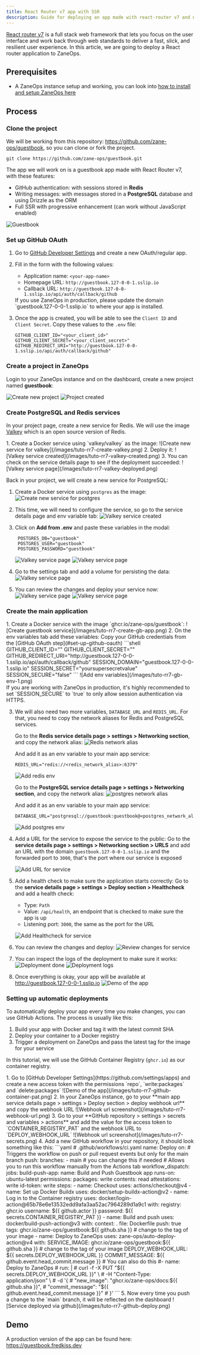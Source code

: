 ```yaml
---
title: React Router v7 app with SSR
description: Guide for deploying an app made with react-router v7 and node postgres 
---
```




[React router v7](https://reactrouter.com) is a full stack web framework that lets you focus on the user interface and work back through web standards to deliver a fast, slick, and resilient user experience. 
In this article, we are going to deploy a React router application to ZaneOps.

## Prerequisites

- A ZaneOps instance setup and working, you can look into [how to install and setup ZaneOps here](/installation)

## Process

### Clone the project

We will be working from this repository: https://github.com/zane-ops/guestbook, so you can clone or fork the project.

```shell
git clone https://github.com/zane-ops/guestbook.git
```

The app we will work on is a guestbook app made with React Router v7, with these features: 

- GitHub authentication: with sessions stored in **Redis**
- Writing messages: with messages stored in a **PostgreSQL** database and using Drizzle as the ORM
- Full SSR with progressive enhancement (can work without JavaScript enabled)

![Guestbook](/images/guestbook-screenshot.png)

### Set up GitHub OAuth

<Steps>

1. Go to [GitHub Developer Settings](https://github.com/settings/apps) and create a new OAuth/regular app.

2. Fill in the form with the following values:
   - Application name: `<your-app-name>`
   - Homepage URL: `http://guestbook.127-0-0-1.sslip.io` 
   - Callback URL: `http://guestbook.127-0-0-1.sslip.io/api/auth/callback/github`
    <Aside type='note'>
    If you use ZaneOps in production, please update the domain `guestbook.127-0-0-1.sslip.io` to where your app is installed.
    </Aside>

3. Once the app is created, you will be able to see the `Client ID` and `Client Secret`. Copy these values to the `.env` file:

    ```shell
    GITHUB_CLIENT_ID="<your_client_id>"
    GITHUB_CLIENT_SECRET="<your_client_secret>"
    GITHUB_REDIRECT_URI="http://guestbook.127-0-0-1.sslip.io/api/auth/callback/github"
    ```
</Steps>


### Create a project in ZaneOps

Login to your ZaneOps instance and on the dashboard, create a new project named **guestbook**: 

![Create new project](/images/tuto-rr7-new-project.png)
![Project created](/images/tuto-rr7-project-created.png)

### Create PostgreSQL and Redis services

In your project page, create a new service for Redis. We will use the image [Valkey](https://valkey.io/) which is an open source version 
of Redis.

<Steps>
1. Create a Docker service using `valkey/valkey` as the image:
    ![Create new service for valkey](/images/tuto-rr7-create-valkey.png)
2. Deploy it:
    ![Valkey service created](/images/tuto-rr7-valkey-created.png)
3. You can check on the service details page to see if the deployment succeeded: 
    ![Valkey service page](/images/tuto-rr7-valkey-deployed.png)
</Steps>


Back in your project, we will create a new service for PostgreSQL:
<Steps>
1. Create a Docker service using `postgres` as the image:
    ![Create new service for postgres](/images/tuto-rr7-create-pg.png)

2. This time, we will need to configure the service, so go to the service details page and env variable tab:
    ![Valkey service created](/images/tuto-rr7-pg-env-tab.png)

3. Click on **Add from .env** and paste these variables in the modal:
   ```shell
    POSTGRES_DB="guestbook"
    POSTGRES_USER="guestbook"
    POSTGRES_PASSWORD="guestbook"
   ```
    ![Valkey service page](/images/tuto-rr7-pg-env-modal.png)
    ![Valkey service page](/images/tuto-rr7-pg-env-added.png)

4. Go to the settings tab and add a volume for persisting the data: 
    ![Valkey service page](/images/tuto-rr7-pg-add-volume.png)

5. You can review the changes and deploy your service now: 
    ![Valkey service page](/images/tuto-rr7-pg-changes.png)
    ![Valkey service page](/images/tuto-rr7-pg-deployed.png)
</Steps>

### Create the main application

<Steps>
1. Create a Docker service with the image `ghcr.io/zane-ops/guestbook`:
    ![Create guestbook service](/images/tuto-rr7-create-gb-app.png)
2. On the env variables tab add these variables:
    Copy your GitHub credentials from the [GitHub OAuth step](#set-up-github-oauth)
    ```shell
    GITHUB_CLIENT_ID="<your_client_id>" 
    GITHUB_CLIENT_SECRET="<your_client_secret>"
    GITHUB_REDIRECT_URI="http://guestbook.127-0-0-1.sslip.io/api/auth/callback/github"
    SESSION_DOMAIN="guestbook.127-0-0-1.sslip.io"
    SESSION_SECRET="yoursupersecretvalue"
    SESSION_SECURE="false"
   ``` 
   ![Add env variables](/images/tuto-rr7-gb-env-1.png)
   <Aside type='note'>
   If you are working with ZaneOps in production, it's highly recommended to set `SESSION_SECURE` to `true`
   to only allow session authentication via HTTPS.
   </Aside>

3. We will also need two more variables, `DATABASE_URL` and `REDIS_URL`. For that, you need to copy the 
   network aliases for Redis and PostgreSQL services.

   Go to the **Redis service details page > settings > Networking section**, and copy the network alias: 
   ![Redis network alias](/images/tuto-rr7-alias-redis.png)

   And add it as an env variable to your main app service: 
   ```shell
   REDIS_URL="redis://<redis_network_alias>:6379"
   ```
   ![Add redis env](/images/tuto-rr7-gb-env-2.png)

   Go to the **PostgreSQL service details page > settings > Networking section**, and copy the network alias: 
   ![postgres network alias](/images/tuto-rr7-alias-pg.png)

   And add it as an env variable to your main app service: 
   ```shell
   DATABASE_URL="postgresql://guestbook:guestbook@<postgres_network_alias>:5432/guestbook"
   ```
   ![Add postgres env](/images/tuto-rr7-gb-env-3.png)
4. Add a URL for the service to expose the service to the public: 
    Go to the **service details page > settings > Networking section > URLS** and add 
    an URL with the domain `guestbook.127-0-0-1.sslip.io` and the forwarded port to `3000`, that's the 
    port where our service is exposed 

    ![Add URL for service](/images/tuto-rr7-gb-add-url.png)

5. Add a health check to make sure the application starts correctly:
   Go to the **service details page > settings > Deploy section > Healthcheck** and add a health check: 
   - Type: `Path`
   - Value: `/api/health`, an endpoint that is checked to make sure the app is up
   - Listening port: `3000`, the same as the port for the URL

   ![Add Healthcheck for service](/images/tuto-rr7-gb-add-healthcheck.png)

6. You can review the changes and deploy: 
   ![Review changes for service](/images/tuto-rr7-gb-changes-modal.png)

7. You can inspect the logs of the deployment to make sure it works: 
   ![Deployment done](/images/tuto-rr7-gb-deployed.png)
   ![Deployment logs](/images/tuto-rr7-gb-logs.png)
8. Once everything is okay, your app will be available at http://guestbook.127-0-0-1.sslip.io
   ![Demo of the app](/images/tuto-rr7-gb-demo.png)
</Steps>


### Setting up automatic deployments 

To automatically deploy your app every time you make changes, you can use GitHub Actions. 
The process is usually like this: 
1. Build your app with Docker and tag it with the latest commit SHA
2. Deploy your container to a Docker registry
3. Trigger a deployment on ZaneOps and pass the latest tag for the image for your service

In this tutorial, we will use the GitHub Container Registry (`ghcr.io`) as our container registry.

<Steps>
1. Go to [GitHub Developer Settings](https://github.com/settings/apps) and create a new access token with the permissions `repo`, `write:packages` and `delete:packages` 
   ![Demo of the app](/images/tuto-rr7-github-container-pat.png)
2. In your ZaneOps instance, go to your **main app service details page > settings > Deploy section > deploy webhook url** and copy the webhook URL 
   ![Webhook url screenshot](/images/tuto-rr7-webhook-url.png)
3. Go to your **GitHub repository > settings > secrets and variables > actions** and add the value for the access token to `CONTAINER_REGISTRY_PAT` and the webhook URL to `DEPLOY_WEBHOOK_URL`
   ![Webhook url screenshot](/images/tuto-rr7-secrets.png)
4. Add a new GitHub workflow in your repository, it should look something like this: 
    ```yaml
    # .github/workflows/ci.yaml
    name: Deploy
    on:
        # Triggers the workflow on push or pull request events but only for the main branch
        push:
            branches:
                - main # you can change this if needed
        # Allows you to run this workflow manually from the Actions tab
        workflow_dispatch:
    jobs:
        build-push-app:
            name: Build and Push Guestbook app
            runs-on: ubuntu-latest
            permissions:
                packages: write
                contents: read
                attestations: write
                id-token: write
            steps:
                - name: Checkout
                  uses: actions/checkout@v4
                - name: Set up Docker Buildx
                  uses: docker/setup-buildx-action@v2
                - name: Log in to the Container registry
                  uses: docker/login-action@65b78e6e13532edd9afa3aa52ac7964289d1a9c1
                  with:
                      registry: ghcr.io
                      username: ${{ github.actor }}
                      password: ${{ secrets.CONTAINER_REGISTRY_PAT }}
                - name: Build and push
                  uses: docker/build-push-action@v3
                  with:
                      context: .
                      file: Dockerfile
                      push: true
                      tags: ghcr.io/zane-ops/guestbook:${{ github.sha }} # change to the tag of your image
                - name: Deploy to ZaneOps
                  uses: zane-ops/auto-deploy-action@v4
                  with:
                      SERVICE_IMAGE: ghcr.io/zane-ops/guestbook:${{ github.sha }} # change to the tag of your image
                      DEPLOY_WEBHOOK_URL: ${{ secrets.DEPLOY_WEBHOOK_URL }}
                      COMMIT_MESSAGE: ${{ github.event.head_commit.message }}
                # You can also do this 
                #- name: Deploy to ZaneOps
                #  run: |
                #    curl -f -X PUT "${{ secrets.DEPLOY_WEBHOOK_URL }}" \
                #       -H "Content-Type: application/json" \
                #       -d '{
                #             "new_image": "ghcr.io/zane-ops/docs:${{ github.sha }}",
                #             "commit_message": "${{ github.event.head_commit.message }}"
                #           }'
    ```
5. Now every time you push a change to the `main` branch, it will be reflected on the dashboard
   ![Service deployed via github](/images/tuto-rr7-github-deploy.png)
</Steps>

## Demo

A production version of the app can be found here: https://guestbook.fredkiss.dev